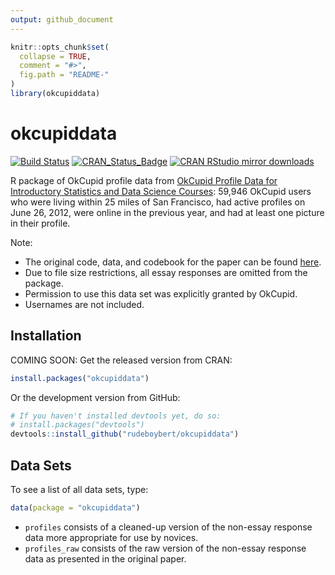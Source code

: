 ```yaml
---
output: github_document
---
```


<!-- README.md is generated from README.Rmd. Please edit that file -->

```r
knitr::opts_chunk$set(
  collapse = TRUE,
  comment = "#>",
  fig.path = "README-"
)
library(okcupiddata)
```


# okcupiddata

[![Build Status](https://travis-ci.org/rudeboybert/okcupiddata.png?branch=master)](https://travis-ci.org/rudeboybert/okcupiddata)
[![CRAN_Status_Badge](http://www.r-pkg.org/badges/version/okcupiddata)](http://cran.r-project.org/package=okcupiddata)
[![CRAN RStudio mirror downloads](http://cranlogs.r-pkg.org/badges/okcupiddata)](http://www.r-pkg.org/pkg/okcupiddata)

R package of OkCupid profile data from [OkCupid Profile Data for Introductory 
Statistics and Data Science 
Courses](http://www.amstat.org/publications/jse/v23n2/kim.pdf): 59,946 OkCupid
users who were living within 25 miles of San Francisco, had active profiles on
June 26, 2012, were online in the previous year, and had at least one picture in
their profile. 

Note:

* The original code, data, and codebook for the paper can be found
[here](https://github.com/rudeboybert/JSE_OkCupid).
* Due to file size restrictions, all essay responses are omitted from the
package.
* Permission to use this data set was explicitly granted by OkCupid.
* Usernames are not included.


## Installation

COMING SOON: Get the released version from CRAN:

```r
install.packages("okcupiddata")
```

Or the development version from GitHub:

```r
# If you haven't installed devtools yet, do so:
# install.packages("devtools")
devtools::install_github("rudeboybert/okcupiddata")
```

## Data Sets

To see a list of all data sets, type:

```r
data(package = "okcupiddata")
```

* `profiles` consists of a cleaned-up version of the non-essay response data
more appropriate for use by novices.
* `profiles_raw` consists of the raw version of the non-essay response data 
as presented in the original paper.


